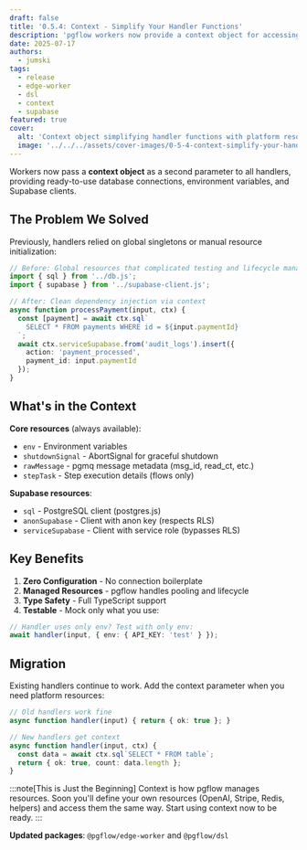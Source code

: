 ```yaml
---
draft: false
title: '0.5.4: Context - Simplify Your Handler Functions'
description: 'pgflow workers now provide a context object for accessing platform resources like database connections and Supabase clients.'
date: 2025-07-17
authors:
  - jumski
tags:
  - release
  - edge-worker
  - dsl
  - context
  - supabase
featured: true
cover:
  alt: 'Context object simplifying handler functions with platform resources'
  image: '../../../assets/cover-images/0-5-4-context-simplify-your-handler-functions.png'
---
```



Workers now pass a **context object** as a second parameter to all handlers, providing ready-to-use database connections, environment variables, and Supabase clients.

## The Problem We Solved

Previously, handlers relied on global singletons or manual resource initialization:

```typescript del={2,3} ins="ctx" ins="ctx.sql" ins="ctx.serviceSupabase"
// Before: Global resources that complicated testing and lifecycle management
import { sql } from '../db.js';
import { supabase } from '../supabase-client.js';

// After: Clean dependency injection via context
async function processPayment(input, ctx) {
  const [payment] = await ctx.sql`
    SELECT * FROM payments WHERE id = ${input.paymentId}
  `;
  await ctx.serviceSupabase.from('audit_logs').insert({
    action: 'payment_processed',
    payment_id: input.paymentId
  });
}
```

## What's in the Context

**Core resources** (always available):
- `env` - Environment variables
- `shutdownSignal` - AbortSignal for graceful shutdown
- `rawMessage` - pgmq message metadata (msg_id, read_ct, etc.)
- `stepTask` - Step execution details (flows only)

**Supabase resources**:
- `sql` - PostgreSQL client (postgres.js)
- `anonSupabase` - Client with anon key (respects RLS)
- `serviceSupabase` - Client with service role (bypasses RLS)

## Key Benefits

1. **Zero Configuration** - No connection boilerplate
2. **Managed Resources** - pgflow handles pooling and lifecycle
3. **Type Safety** - Full TypeScript support
4. **Testable** - Mock only what you use:

```typescript ins="{ env: { API_KEY: 'test' } }"
// Handler uses only env? Test with only env:
await handler(input, { env: { API_KEY: 'test' } });
```

## Migration

Existing handlers continue to work. Add the context parameter when you need platform resources:

```typescript ins="ctx" ins="ctx.sql"
// Old handlers work fine
async function handler(input) { return { ok: true }; }

// New handlers get context
async function handler(input, ctx) {
  const data = await ctx.sql`SELECT * FROM table`;
  return { ok: true, count: data.length };
}
```

:::note[This is Just the Beginning]
Context is how pgflow manages resources. Soon you'll define your own resources (OpenAI, Stripe, Redis, helpers) and access them the same way. Start using context now to be ready.
:::

**Updated packages**: `@pgflow/edge-worker` and `@pgflow/dsl`
